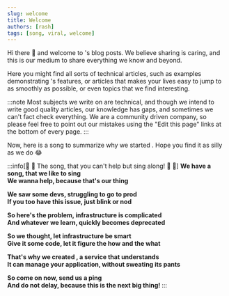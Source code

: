 ```yaml
---
slug: welcome
title: Welcome
authors: [rash]
tags: [song, viral, welcome]
---
```



Hi there 👋 and welcome to <Brand/>'s blog posts.
We believe sharing is caring, and this is our medium to share everything we know <Brand/> and beyond.

Here you might find all sorts of technical articles, such as examples demonstrating <Brand/>'s features,
or articles that makes your lives easy to jump to <Brand/> as smoothly as possible,
or even topics that we find interesting.

:::note
Most subjects we write on are technical, and though we intend to write good quality articles,
our knowledge has gaps, and sometimes we can't fact check everything.
We are a community driven company, so please feel free to point out our mistakes
using the "Edit this page" links at the bottom of every page.
:::

Now, here is a song to summarize why we started <Brand/>.
Hope you find it as silly as we do 😂

:::info[🎵 🎤 The <Brand/> song, that you can't help but sing along! 💃 🕺]
<b>
We have a song, that we like to sing
<br/>We wanna help, because that's our thing

We saw some devs, struggling to go to prod
<br/>If you too have this issue, just blink or nod

So here's the problem, infrastructure is complicated
<br/>And whatever we learn, quickly becomes deprecated

So we thought, let infrastructure be smart
<br/>Give it some code, let it figure the how and the what

That's why we created <Brand/>, a service that understands
<br/>It can manage your application, without sweating its pants

So come on now, send us a ping
<br/>And do not delay, because this is the next big thing!
</b>
:::
